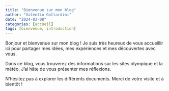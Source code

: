```yaml
---
title: "Bienvenue sur mon blog"
author: "Valentin Gottardini"
date: "2024-03-08"
categories: [accueil]
tags: [bienvenue, introduction]
---
```


Bonjour et bienvenue sur mon blog ! Je suis très heureux de vous accueillir ici pour partager mes idées, mes expériences et mes découvertes avec vous.



Dans ce blog, vous trouverez des informations sur les sites olympique et la météo. J'ai hâte de vous présenter mes réflexions.

N'hésitez pas à explorer les différents documents. Merci de votre visite et à bientôt !



